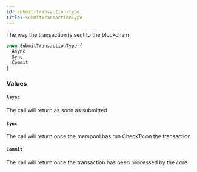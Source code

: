 ```yaml
---
id: submit-transaction-type
title: SubmitTransactionType
---
```


The way the transaction is sent to the blockchain

```graphql
enum SubmitTransactionType {
  Async
  Sync
  Commit
}
```

### Values

#### `Async`

The call will return as soon as submitted

#### `Sync`

The call will return once the mempool has run CheckTx on the transaction

#### `Commit`

The call will return once the transaction has been processed by the core
